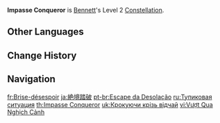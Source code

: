 {{Constellation Infobox
|image       = Constellation Impasse Conqueror.png
|description = When Bennett's HP falls below 70%, his Energy Recharge is increased by 30%.
|level       = 2
|character   = Bennett
|utility1    = Energy Recharge
}}
'''Impasse Conqueror''' is [[Bennett]]'s Level 2 [[Constellation]].

==Other Languages==
{{Other Languages
|en      = Impasse Conqueror
|zhs     = 踏破绝境
|zhs_rm  = Tàpò juéjìng
|zht     = 踏破絕境
|zht_rm  = Tàpò juéjìng
|zh_tl   = Impasse Breakthrough
|ja      = 絶境踏破
|ja_rm   = Zekkyou Touha
|ja_tl   = Travelling Through Impasse
|ko      = 궁지 돌파
|ko_tl   = Impasse Breakthrough
|es      = Huida desesperada
|es_tl   = Desperate Escape
|fr      = Brise-désespoir
|fr_tl   = Despair Breaker
|ru      = Тупиковая ситуация
|ru_tl   = Dead-End Situation
|th      = Impasse Conqueror
|vi      = Vượt Qua Nghịch Cảnh
|vi_tl   = Overcoming Adversity
|de      = Flucht aus der Trostlosigkeit
|de_tl   = Escape from the Dreariness
|id      = Impasse Conqueror
|pt      = Escape da Desolação
|pt_tl   = Escape from Desolation
|tr      = Çıkmazların Fatihi
|tr_tl   = Impasses Conqueror
|it      = Conquistatore delle avversità
|it_tl   = Conqueror of Adversities
}}

==Change History==
{{Change History|1.0}}

==Navigation==
{{Talent Navbox|Bennett}}

[[fr:Brise-désespoir]]
[[ja:絶境踏破]]
[[pt-br:Escape da Desolação]]
[[ru:Тупиковая ситуация]]
[[th:Impasse Conqueror]]
[[uk:Крокуючи крізь відчай]]
[[vi:Vượt Qua Nghịch Cảnh]]